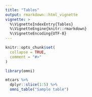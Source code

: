 ```yaml
---
title: "Tables"
output: rmarkdown::html_vignette
vignette: >
  %\VignetteIndexEntry{Tables}
  %\VignetteEngine{knitr::rmarkdown}
  %\VignetteEncoding{UTF-8}
---
```


```r
knitr::opts_chunk$set(
  collapse = TRUE,
  comment = "#>"
)
```

```r
library(omni)
```

```r
mtcars %>% 
  dplyr::slice(1:5) %>% 
  omni_table("Sample table")
```
